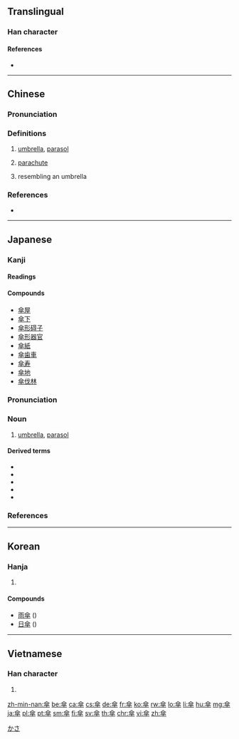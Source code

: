 {{also|伞}}
==Translingual==

===Han character===
{{Han char|rn=9|rad=人|as=10|sn=12|four=80408|canj=OOOJ|ids=⿱人⿻十𠈌}}

====References====
* {{Han ref|kx=0113.200|dkj=00966|dj=0241.100|hdz=10198.130|uh=5098|ud=20632|bh=B3CA|bd=46026}}

----

==Chinese==
{{zh-forms|s=伞|alt=繖}}

===Pronunciation===
{{zh-pron
|m=sǎn
|c=saan3
|h=pfs=sán
|mn=sòaⁿ/sàn
|mn_note=sòaⁿ - vernacular; sàn - literary
|w=2se
|ma=
|mc=y
|oc=y
|cat=n,adj
}}

===Definitions===
# [[umbrella]], [[parasol]]
#: {{zh-x|雨傘|umbrella}}
#: {{zh-x|陽傘|parasol}}
# [[parachute]]
#: {{zh-x|跳傘|parachute}}
#: {{zh-x|降落傘|parachute}}
#: {{zh-x|傘兵|paratrooper; parachuter}}
# resembling an umbrella

===References===
* {{R:twedu|A00224}}

----

==Japanese==

===Kanji===
{{ja-kanji|grade=7|rs=人10}}

====Readings====
{{ja-readings|goon=[[さん]] (san)|kanon=[[さん]] (san)|kun=[[かさ]] (kasa)}}

====Compounds====
{{der-top|Compounds}}
* [[傘屋]]
* [[傘下]]
* [[傘形碍子]]
* [[傘形器官]]
* [[傘紙]]
* [[傘歯車]]
* [[傘寿]]
* [[傘地]]
* [[傘伐林]]
{{der-bottom}}

===Pronunciation===
{{ja-pron|yomi=k|かさ|acc=1|acc_ref=SMK2,NHK}}

===Noun===
{{ja-noun|かさ|count=本}}

# [[umbrella]], [[parasol]]
#: {{ja-usex|傘を差す|かさ を さす|hold an umbrella}}
#: {{ja-usex|傘を広げる|かさ を ひろげる|open an umbrella}}
#: {{ja-usex|傘をすぼめる|かさ を すぼめる|close an umbrella}}
#: {{ja-usex|傘を巻く|かさ を まく|roll up an umbrella}}

====Derived terms====
{{der-top}}
* {{ja-r|雨傘|あまがさ|gloss=umbrella}}
* {{ja-r|傘持ち|かさもち|gloss=umbrella carrier}}
* {{ja-r|傘立て|かさたて|gloss=umbrella stand}}
* {{ja-r|蝙蝠傘|こうもりがさ|gloss=umbrella}}
* {{ja-r|日傘|ひがさ|gloss=parasol}}
{{der-bottom}}

===References===
<references/>

[[Category:1000 Japanese basic words|かさ]]

----

==Korean==

===Hanja===
{{ko-hanja|hangeul=[[산]]|mr=san}}

# {{defn|lang=ko|sort=人10}}

====Compounds====
* [[雨傘]] ({{ko-l|우산}})
* [[日傘]] ({{ko-l|일산}})

----

==Vietnamese==

===Han character===
{{vi-hantu|[[tản]], [[tàn]], [[tán]]|rs=人10}}

# {{defn|lang=vi|sort=人10}}

[[zh-min-nan:傘]]
[[be:傘]]
[[ca:傘]]
[[cs:傘]]
[[de:傘]]
[[fr:傘]]
[[ko:傘]]
[[rw:傘]]
[[lo:傘]]
[[li:傘]]
[[hu:傘]]
[[mg:傘]]
[[ja:傘]]
[[pl:傘]]
[[pt:傘]]
[[sm:傘]]
[[fi:傘]]
[[sv:傘]]
[[th:傘]]
[[chr:傘]]
[[vi:傘]]
[[zh:傘]]